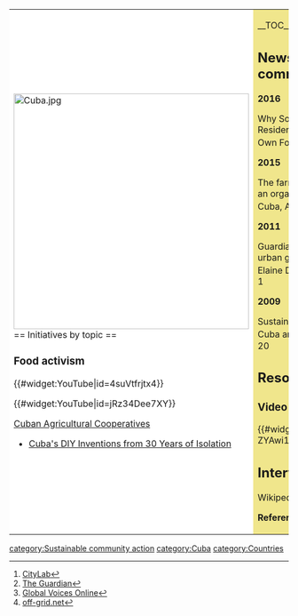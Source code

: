 {| cellpadding="8" cellspacing="0"
|- valign="top" 
| style="background:white" width="52%"|
[[File:Cuba.jpg|424px]]<br clear=left>
== Initiatives by topic ==

=== Food activism ===

{{#widget:YouTube|id=4suVtfrjtx4}}

{{#widget:YouTube|id=jRz34Dee7XY}}

[[Cuban Agricultural Cooperatives]]

*[https://www.youtube.com/watch?v=v-XS4aueDUg Cuba's DIY Inventions from 30 Years of Isolation]

| style="background:khaki" |

__TOC__

== News and comment ==

'''2016'''

Why So Many Havana Residents Grow Their Own Food, Jan 29 <ref>[http://www.citylab.com/work/2016/01/cuba-urban-agriculture/433884/ CityLab]</ref>

'''2015'''

The farmer who’s starting an organic revolution in Cuba, August 31 <ref>[http://www.theguardian.com/world/2015/aug/31/organic-food-revolution-farming-cuba-restaurants The Guardian]</ref>

'''2011'''

Guardians of Cuba's urban green spaces, by Elaine Diaz, <ref>[http://globalvoicesonline.org/2011/11/01/cuba-guardians-of-urban-green-spaces/ Global Voices Online]</ref> November 1

'''2009'''

Sustainable Medicine, Cuba and Peak oil, <ref>[http://www.off-grid.net/2009/10/20/sustainable-medicine-cuba-and-peak-oil/ off-grid.net]</ref> Oct 20

== Resources ==

=== Video ===

{{#widget:YouTube|id=El-ZYAwi15E}}

== Interwiki links ==
Wikipedia: [[wikipedia:Cuba|Cuba]]


'''References'''
{{Attrib sca ref|Cuba}}
<references/>
|}


{{scaendmenu}}
[[category:Sustainable community action]]
[[category:Cuba]]
[[category:Countries]]